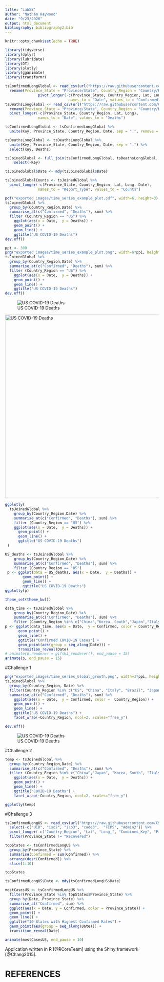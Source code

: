 ```yaml
---
title: "Lab5B"
author: "Nathan Haywood"
date: "9/23/2020"
output: html_document
bibliography: bibliography2.bib
---
```


```r
knitr::opts_chunk$set(echo = TRUE)
```

```r
library(tidyverse)
library(dplyr)
library(lubridate)
library(DT)
library(plotly)
library(gganimate)
library(transformr)
```

```r
tsConfirmedLongGlobal <- read_csv(url("https://raw.githubusercontent.com/CSSEGISandData/COVID-19/master/csse_covid_19_data/csse_covid_19_time_series/time_series_covid19_confirmed_global.csv")) %>%
  rename(Province_State = "Province/State", Country_Region = "Country/Region")  %>% 
               pivot_longer(-c(Province_State, Country_Region, Lat, Long),
                             names_to = "Date", values_to = "Confirmed") 
tsDeathsLongGlobal <- read_csv(url("https://raw.githubusercontent.com/CSSEGISandData/COVID-19/master/csse_covid_19_data/csse_covid_19_time_series/time_series_covid19_deaths_global.csv")) %>%
  rename(Province_State = "Province/State", Country_Region = "Country/Region")  %>% 
  pivot_longer(-c(Province_State, Country_Region, Lat, Long),
               names_to = "Date", values_to = "Deaths")
```

```r
tsConfirmedLongGlobal <- tsConfirmedLongGlobal %>% 
  unite(Key, Province_State, Country_Region, Date, sep = ".", remove = FALSE)

tsDeathsLongGlobal <- tsDeathsLongGlobal %>% 
  unite(Key, Province_State, Country_Region, Date, sep = ".") %>% 
  select(Key, Deaths)

tsJoinedGlobal <- full_join(tsConfirmedLongGlobal, tsDeathsLongGlobal, by = c("Key")) %>% 
    select(-Key)

tsJoinedGlobal$Date <- mdy(tsJoinedGlobal$Date)

tsJoinedGlobalCounts <- tsJoinedGlobal %>% 
  pivot_longer(-c(Province_State, Country_Region, Lat, Long, Date),
               names_to = "Report_Type", values_to = "Counts")
```

```r
pdf("exported_images/time_series_example_plot.pdf", width=6, height=3)
tsJoinedGlobal %>% 
  group_by(Country_Region,Date) %>% 
  summarise_at(c("Confirmed", "Deaths"), sum) %>% 
  filter (Country_Region == "US") %>% 
    ggplot(aes(x = Date,  y = Deaths)) + 
    geom_point() +
    geom_line() +
    ggtitle("US COVID-19 Deaths")
dev.off()
```

```r
ppi <- 300
png("exported_images/time_series_example_plot.png", width=6*ppi, height=6*ppi, res=ppi)
tsJoinedGlobal %>% 
  group_by(Country_Region,Date) %>% 
  summarise_at(c("Confirmed", "Deaths"), sum) %>% 
  filter (Country_Region == "US") %>% 
    ggplot(aes(x = Date,  y = Deaths)) + 
    geom_point() +
    geom_line() +
    ggtitle("US COVID-19 Deaths")
dev.off()
```

![US COVID-19 Deaths](exported_images/time_series_example_plot.png)

<img src="exported_images/time_series_example_plot.png" alt="US COVID-19 Deaths" style="width: 600px;"/>



```r
ggplotly(
  tsJoinedGlobal %>% 
    group_by(Country_Region,Date) %>% 
    summarise_at(c("Confirmed", "Deaths"), sum) %>% 
    filter (Country_Region == "US") %>% 
    ggplot(aes(x = Date,  y = Deaths)) + 
      geom_point() +
      geom_line() +
      ggtitle("US COVID-19 Deaths")
 )
```

```r
US_deaths <- tsJoinedGlobal %>% 
    group_by(Country_Region,Date) %>% 
    summarise_at(c("Confirmed", "Deaths"), sum) %>% 
    filter (Country_Region == "US")
 p <- ggplot(data = US_deaths, aes(x = Date,  y = Deaths)) + 
        geom_point() +
        geom_line() +
        ggtitle("US COVID-19 Deaths")
ggplotly(p)
```

```r
theme_set(theme_bw())
```

```r
data_time <- tsJoinedGlobal %>% 
    group_by(Country_Region,Date) %>% 
    summarise_at(c("Confirmed", "Deaths"), sum) %>% 
    filter (Country_Region %in% c("China","Korea, South","Japan","Italy","US")) 
p <- ggplot(data_time, aes(x = Date,  y = Confirmed, color = Country_Region)) + 
      geom_point() +
      geom_line() +
      ggtitle("Confirmed COVID-19 Cases") +
      geom_point(aes(group = seq_along(Date))) +
      transition_reveal(Date) 
# animate(p,renderer = gifski_renderer(), end_pause = 15)
animate(p, end_pause = 15)
```

#Challenge 1
```r
png("exported_images/time_series_Global_growth.png", width=3*ppi, height=3*ppi, res=ppi)
tsJoinedGlobal %>%
  group_by(Country_Region, Date) %>% 
  filter(Country_Region %in% c("US", "China", "Italy", "Brazil", "Japan", "Spain")) %>%
  summarise_at(c("Confirmed", "Deaths"), sum) %>% 
    ggplot(aes(x = Date,  y = Confirmed, color =  Country_Region)) + 
    geom_point() +
    geom_line() +
    ggtitle("US COVID-19 Deaths") +
    facet_wrap(~Country_Region, ncol=2, scales="free_y")

dev.off()
```

![US COVID-19 Deaths](exported_images/time_series_Global_growth.png)



#Challenge 2
```r
temp <- tsJoinedGlobal %>% 
  group_by(Country_Region,Date) %>% 
  summarise_at(c("Confirmed", "Deaths"), sum) %>% 
  filter (Country_Region %in% c("China","Japan", "Korea, South", "Italy","Spain", "US")) %>% 
    ggplot(aes(x = Date,  y = Deaths)) + 
    geom_point() +
    geom_line() +
    ggtitle("COVID-19 Deaths") +
    facet_wrap(~Country_Region, ncol=2, scales="free_y")

ggplotly(temp)
```

#Challenge 3
```r
tsConfirmedLongUS <- read_csv(url("https://raw.githubusercontent.com/CSSEGISandData/COVID-19/master/csse_covid_19_data/csse_covid_19_time_series/time_series_covid19_confirmed_US.csv")) %>%
  select(-c("UID", "iso2", "iso3", "code3",  "FIPS", "Admin2")) %>%
  pivot_longer(-c("Country_Region", "Lat", "Long_", "Combined_Key", "Province_State"), names_to = "Date", values_to = "Confirmed") %>%
  filter(Province_State != "Recovered")
```

```r
topStates <- tsConfirmedLongUS %>%
  group_by(Province_State) %>%
  summarise(Confirmed = sum(Confirmed)) %>%
  arrange(desc(Confirmed)) %>%
  slice(1:10)

topStates
```

```r
tsConfirmedLongUS$Date <- mdy(tsConfirmedLongUS$Date)
```

```r
mostCasesUS <- tsConfirmedLongUS %>%
  filter(Province_State %in% topStates$Province_State) %>%
  group_by(Date, Province_State) %>%
  summarise_at("Confirmed", sum) %>% 
  ggplot(aes(x = Date, y = Confirmed, color = Province_State)) +
  geom_point() +
  geom_line() +
  ggtitle("10 States with Highest Confirmed Rates") +
  geom_point(aes(group = seq_along(Date))) +
  transition_reveal(Date) 

animate(mostCasesUS, end_pause = 10)
```

Application written in R [@RCoreTeam] using the Shiny framework [@Chang2015].

# REFERENCES







